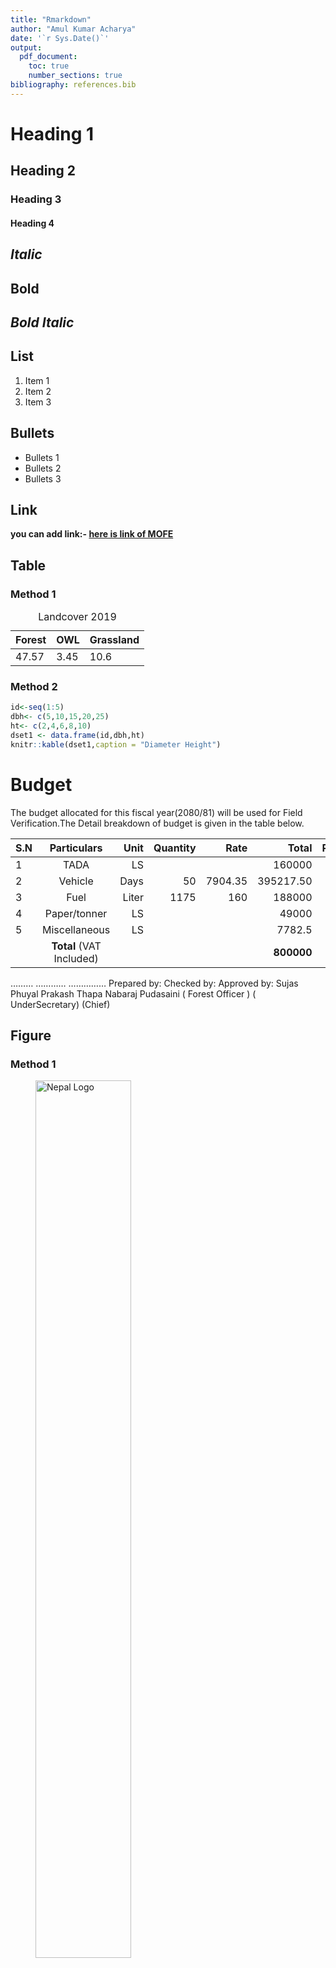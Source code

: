 ```yaml
---
title: "Rmarkdown"
author: "Amul Kumar Acharya"
date: '`r Sys.Date()`'
output: 
  pdf_document: 
    toc: true
    number_sections: true
bibliography: references.bib
---
```


\listoftables
\listoffigures

# Heading 1

## Heading 2

### Heading 3

#### Heading 4

## *Italic*

## **Bold**

## ***Bold Italic***

## List

1.  Item 1
2.  Item 2
3.  Item 3

## Bullets

-   Bullets 1
-   Bullets 2
-   Bullets 3

## Link

**you can add link:- [here is link of MOFE](https://www.mofe.gov.np)**

## Table

### Method 1

| Forest | OWL  | Grassland |
|--------|------|-----------|
| 47.57  | 3.45 | 10.6      |

: Landcover 2019




### Method 2

```r
id<-seq(1:5)
dbh<- c(5,10,15,20,25)
ht<- c(2,4,6,8,10)
dset1 <- data.frame(id,dbh,ht)
knitr::kable(dset1,caption = "Diameter Height")
```

# Budget

The budget allocated for this fiscal year(2080/81) will be used for Field Verification.The Detail breakdown of budget is given in the table below.

| S.N |         Particulars  |  Unit | Quantity | Rate    |  Total | Remarks |
|:---|:---------------------:|------:|---------:|--------:|-------:|--------:|
| 1   |         TADA         |  LS   |          |         | 160000 |       |
| 2   |         Vehicle      |  Days |     50   | 7904.35 | 395217.50 |    |
| 3   |         Fuel         | Liter |      1175 |     160 | 188000 |      |
| 4   |         Paper/tonner | LS    |           |         | 49000 |       |
| 5   | Miscellaneous        |    LS |           |         |  7782.5|       |
|     |   **Total** (VAT Included)   |   |       |         | **800000** |     |

.........\hspace{50mm} ............\hspace{50mm} ............... \newline 
Prepared by:\hspace{45mm} Checked by:\hspace{50mm} Approved by: \newline 
Sujas Phuyal \hspace{45mm} Prakash Thapa \hspace{45mm} Nabaraj Pudasaini 
\newline ( Forest Officer )\hspace{40mm} ( UnderSecretary)\hspace{50mm} (Chief)






## Figure

### Method 1

![Nepal Logo](logo.jpg){width="60%"}

### Method 2

```r
dbh<- c(5,10,15,20,25)
ht<- c(2,4,6,8,10)
plot(dbh,ht,pch=1,cex=1.5,col="blue")

```

## Formula latex

Basic: $2x + 4y - 3z / 12 * 43.8$

Exponents: $3^{2x}$

Subscripts: $Y_{i}$

Summation: $\sum_{i=1}^{10} x_i$

Integral: $\int_{1}^{10} x dx$

Fractions: $\frac{3x-9}{2}$

Hat: $\hat{x}$

Bar: $\bar{x}$

Square root: $\sqrt{b^2-4ac}$

Some greek: $\alpha$

$\beta$

$\chi$

$\delta$

$\epsilon$

$\lambda$

$\mu$

$\pi$

$\rho$

$\sigma$

$\theta$

$\infty$

## Citation

This is the citation of paper[@acharya2016].

References
